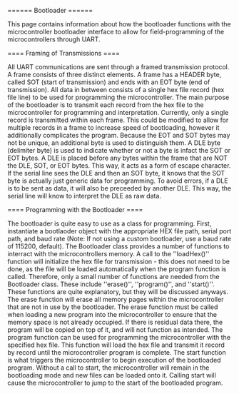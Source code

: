 ====== Bootloader ======

This page contains information about how the bootloader functions with the microcontroller bootloader interface to allow for field-programming of the microcontrollers through UART.

==== Framing of Transmissions ====

All UART communications are sent through a framed transmission protocol. A frame consists of three distinct elements. A frame has a HEADER byte, called SOT (start of transmission) and ends with an EOT byte (end of transmission). All data in between consists of a single hex file record (hex file line) to be used for programming the microcontroller. The main purpose of the bootloader is to transmit each record from the hex file to the microcontroller for programming and interpretation. Currently, only a single record is transmitted within each frame. This could be modified to allow for multiple records in a frame to increase speed of bootloading, however it additionally complicates the program. Because the EOT and SOT bytes may not be unique, an additional byte is used to distinguish them. A DLE byte (delimiter byte) is used to indicate whether or not a byte is infact the SOT or EOT bytes. A DLE is placed before any bytes within the frame that are NOT the DLE, SOT, or EOT bytes. This way, it acts as a form of escape character. If the serial line sees the DLE and then an SOT byte, it knows that the SOT byte is actually just generic data for programming. To avoid errors, if a DLE is to be sent as data, it will also be preceeded by another DLE. This way, the serial line will know to interpret the DLE as raw data.


==== Programming with the Bootloader ====

The bootloader is quite easy to use as a class for programming. First, instantiate a bootlaoder object with the appropriate HEX file path, serial port path, and baud rate (Note: If not using a custom bootloader, use a baud rate of 115200, default). The Bootloader class provides a number of functions to interract with the microcontrollers memory. A call to the ''loadHex()'' function will initialize the hex file for transmission - this does not need to be done, as the file will be loaded automatically when the program function is called. Therefore, only a small number of functions are needed from the Bootloader class. These include ''erase()'', ''program()'', and ''start()''. These functions are quite explanatory, but they will be discussed anyways. The erase function will erase all memory pages within the microcontroller that are not in use by the bootloader. The erase function must be called when loading a new program into the microcontroller to ensure that the memory space is not already occupied. If there is residual data there, the program will be copied on top of it, and will not function as intended. The program function can be used for programming the microcontroller with the specified hex file. This function will load the hex file and transmit it record by record until the microcontroller program is complete. The start function is what triggers the microcontroller to begin execution of the bootloaded program. Without a call to start, the microcontroller will remain in the bootloading mode and new files can be loaded onto it. Calling start will cause the microcontroller to jump to the start of the bootloaded program.
